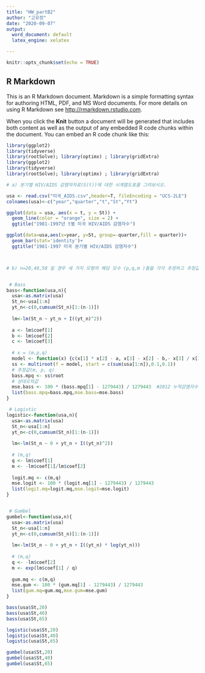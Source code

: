 ---
title: "HW_partB2"
author: "고유정"
date: "2020-09-07"
output: 
  word_document: default
  latex_engine: xelatex

---

```{r setup, include=FALSE}
knitr::opts_chunk$set(echo = TRUE)
```

## R Markdown

This is an R Markdown document. Markdown is a simple formatting syntax for authoring HTML, PDF, and MS Word documents. For more details on using R Markdown see <http://rmarkdown.rstudio.com>.

When you click the **Knit** button a document will be generated that includes both content as well as the output of any embedded R code chunks within the document. You can embed an R code chunk like this:

```{r}
library(ggplot2)
library(tidyverse)
library(rootSolve); library(optimx) ; library(gridExtra)
library(ggplot2)
library(tidyverse)
library(rootSolve); library(optimx) ; library(gridExtra)

# a) 분기별 HIV/AIDS 감염자자료(S(t))에 대한 시계열도표를 그려보시오.

usa <- read.csv("미국_AIDS.csv",header=T, fileEncoding = "UCS-2LE")
colnames(usa)<-c("year","quarter","t","St","Yt")

ggplot(data = usa, aes(x = t, y = St)) +
  geom_line(color = "orange", size = 2) +
  ggtitle("1981-1997년 t별 미국 HIV/AIDS 감염자수")

ggplot(data=usa,aes(x=year, y=St, group=-quarter,fill = quarter))+
  geom_bar(stat='identity')+
  ggtitle("1981-1997 미국 분기별 HIV/AIDS 감염자수") 



# b) n=20,40,50 일 경우 세 가지 모형의 해당 모수 (p,q,m )들을 각각 추정하고 추정값들을 최신 m 값(2012 누적 감염자수)과 비교한 상대오차를 구하고 그 의미를 설명하시오. 


 # Bass
bass<-function(usa,n){
  usa<-as.matrix(usa)
  St_n<-usa[1:n]
  yt_n<-c(0,cumsum(St_n)[1:(n-1)])
  
  lm<-lm(St_n ~ yt_n + I((yt_n)^2))
  
  a <- lm$coef[1]
  b <- lm$coef[2]
  c <- lm$coef[3]
  
  # x = (m,p,q)
  model <- function(x) {c(x[1] * x[2] - a, x[3] - x[2] - b,- x[3] / x[1] - c)}
  ss <- multiroot(f = model, start = c(sum(usa[1:n]),0.1,0.1))
  # 추정값(m, p, q)
  bass.mpq <- ss$root
  # 상대오차값
  mse.bass <- 100 * (bass.mpq[1] - 1279443) / 1279443  #2012 누적감염자수 : 1279443
  list(bass.mpq=bass.mpq,mse.bass=mse.bass)
}

 # Logistic
logistic<-function(usa,n){
  usa<-as.matrix(usa)
  St_n<-usa[1:n]
  yt_n<-c(0,cumsum(St_n)[1:(n-1)])
  
  lm<-lm(St_n ~ 0 + yt_n + I((yt_n)^2))
  
  # (m,q)
  q <- lm$coef[1]
  m <- -lm$coef[1]/lm$coef[2]
  
  logit.mq <- c(m,q)
  mse.logit <- 100 * (logit.mq[1] - 1279443) / 1279443
  list(logit.mq=logit.mq,mse.logit=mse.logit)
}


 # Gumbel
gumbel<-function(usa,n){
  usa<-as.matrix(usa)
  St_n<-usa[1:n]
  yt_n<-c(0,cumsum(St_n)[1:(n-1)])
  
  lm<-lm(St_n ~ 0 + yt_n + I((yt_n) * log(yt_n)))
  
  # (m,q)
  q <- -lm$coef[2]
  m <- exp(lm$coef[1] / q)
  
  gum.mq <- c(m,q)
  mse.gum <- 100 * (gum.mq[1] - 1279443) / 1279443
  list(gum.mq=gum.mq,mse.gum=mse.gum)
}

bass(usa$St,20)
bass(usa$St,40)
bass(usa$St,65)

logistic(usa$St,20)
logistic(usa$St,40)
logistic(usa$St,65)

gumbel(usa$St,20)
gumbel(usa$St,40)
gumbel(usa$St,65)



```

